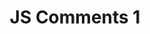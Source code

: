---
type: Lesson
title: "JS Comments 1"
xp: 10
description: "Learn about comments in JavaScript"
activities: ["js_comments1-1", "js_comments1-2"]
---